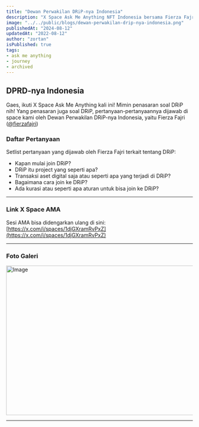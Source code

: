 ```yaml
---
title: "Dewan Perwakilan DRiP-nya Indonesia"
description: "X Space Ask Me Anything NFT Indonesia bersama Fierza Fajri sebagai Dewan Perwakilan DRiP-nya Indonesia."
image: "../../public/blogs/dewan-perwakilan-drip-nya-indonesia.png"
publishedAt: "2024-08-12"
updatedAt: "2022-08-12"
author: "zortan"
isPublished: true
tags: 
- ask me anything
- journey
- archived
---
```


## DPRD-nya Indonesia

Gaes, ikuti X Space Ask Me Anything kali ini! Mimin penasaran soal DRiP nih! Yang penasaran juga soal DRiP, pertanyaan-pertanyaannya dijawab di space kami oleh Dewan Perwakilan DRiP-nya Indonesia, yaitu Fierza Fajri ([@fierzafajri](https://x.com/fierzafajri))

### Daftar Pertanyaan

Setlist pertanyaan yang dijawab oleh Fierza Fajri terkait tentang DRiP:

- Kapan mulai join DRiP?
- DRiP itu project yang seperti apa?
- Transaksi aset digital saja atau seperti apa yang terjadi di DRiP?
- Bagaimana cara join ke DRiP?
- Ada kurasi atau seperti apa aturan untuk bisa join ke DRiP?

---

### Link X Space AMA

Sesi AMA bisa didengarkan ulang di sini: [https://x.com/i/spaces/1djGXramRvPxZ](https://x.com/i/spaces/1djGXramRvPxZ)

---

### Foto Galeri

<Image
  src="https://ipfs.io/ipfs/Qme4RHiGt6CoreJd6aeBiZ9K1avsN89uwVWcE1WJzodMJd/dewan-perwakilan-drip-nya-indonesia.jpeg"
  width="718"
  height="404"
  alt="Image"
  sizes="100vw"
/>

---